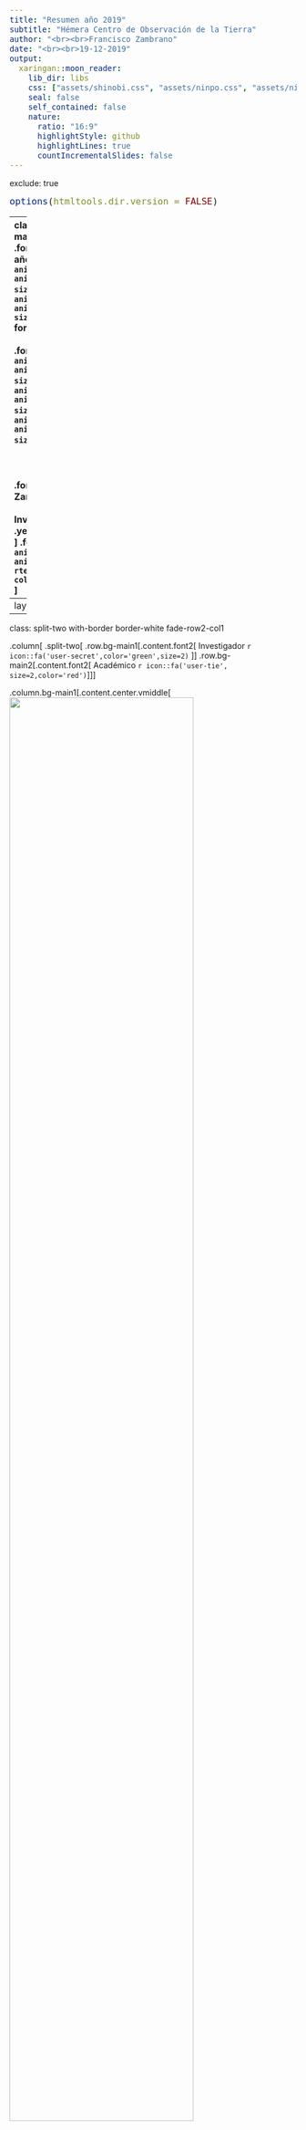 ```yaml
---
title: "Resumen año 2019"
subtitle: "Hémera Centro de Observación de la Tierra"
author: "<br><br>Francisco Zambrano"
date: "<br><br>19-12-2019"
output:
  xaringan::moon_reader:
    lib_dir: libs
    css: ["assets/shinobi.css", "assets/ninpo.css", "assets/ninjutsu.css"]
    seal: false
    self_contained: false
    nature:
      ratio: "16:9"
      highlightStyle: github
      highlightLines: true
      countIncrementalSlides: false
---
```

exclude: true
<style type="text/css">
code.r{
  font-size: 16px;
}
pre {
  font-size: 16px !important;
}
</style>
```r
options(htmltools.dir.version = FALSE)
```
---
class: split-two
<link rel="stylesheet" href="https://cdnjs.cloudflare.com/ajax/libs/font-awesome/4.7.0/css/font-awesome.min.css">
.column.bg-main1[
.font2.comfortaa.coral[Resumen año 2019: I `r anicon::faa('heart', animate='pulse', size=1,color='red')` `r anicon::faa('r-project', animate='bounce', size=1,color='#165CAA')` forever!!!]<br><br>
.font_large.comfortaa[`r anicon::faa('python', animate='pulse', size=2,color='#165CAA')` `r anicon::faa('js-square', animate='pulse', size=2,color='yellow')` buuu!! `r anicon::faa('thumbs-down', animate='float', size=1,color='red')`]
</br></br></br></br>
.font2.comfortaa[Francisco Zambrano  Bigiarini <br><br> Investigador en .yellow[Hémera]<br>]
.font1.comfortaa[`r anicon::faa('link', animate='vertical', rtext='&nbsp;hemera.umayor.cl', color='white')` <br>]

.font_large.comfortaa[`r anicon::faa('github', animate='pulse', rtext=' frzambra', color='white')` <br> `r anicon::faa('twitter', animate='pulse', rtext=' @frzambra', color='00acee')`<br>`r anicon::faa('envelope', animate='spin', rtext=' francisco.zambrano@umayor.cl', color='white')`<br>]
.font_large.comfortaa[Resumen 2019, Hémera, Santiago, Chile</br>
19 Diciembre, 2019]
</br>
<!-- .font_large[`r anicon::faa('link', animate='vertical', rtext='&nbsp;https://bit.ly/2nMINjf', color='white')` -->
<!-- ] -->
]
.column.bg-main3.center[
</br></br>
.vmiddle[<img src="slide_img/drHouse.gif" width=95%>]
]

```r
library(mapview)
library(sf)
pivB <- st_read('/mnt/Compartido/Penhology-production/data/vectorial/pivot_big.gpkg')
pivS <- st_read('/mnt/Compartido/Penhology-production/data/vectorial/pivot_small.gpkg')
predios <- st_read('data/spatial/predios_merge.gpkg')
kiwis <- st_read('data/spatial/cuarteles_kiwis.gpkg')
pts <- st_read('data/spatial/puntosmuestreo.shp')
```
<!-- --- -->
<!-- class: bg-main1 -->

<!-- # Why am I here? -->

<!-- -- -->
<!-- ### Teach you how to code in R `r emo::ji("x")` -->

<!-- -- -->
<!-- ### Teach you how you *should* use R `r emo::ji("heavy_check_mark")` -->

<!-- -- -->
<!-- ### Teach you how to make writing R code enjoyable `r emo::ji("heavy_check_mark")` -->

<!-- -- -->
<!-- ### Teach you how to learn R `r emo::ji("heavy_check_mark")` -->

<!-- --- -->
<!-- class: middle bg-main1 -->

<!-- # How most academics learn R -->

<!-- <img src="slide_img/throw_into_pool.gif" width=50%> -->

<!-- --- -->
<!-- class: middle bg-main1 -->

<!-- # How .yellow[should] you use R? -->

---
layout: true
---
class: split-two with-border border-white fade-row2-col1

.column[
  .split-two[
  .row.bg-main1[.content.font2[
Investigador `r icon::fa('user-secret',color='green',size=2)` 
  ]]
  .row.bg-main2[.content.font2[
Académico `r icon::fa('user-tie', size=2,color='red')`]]
]

.column.bg-main1[.content.center.vmiddle[
<img src="slide_img/GRETA-TRUMP-740x430.jpg" width=80%>
<img src="slide_img/2014-2018-global-temperatures-gif.gif" width=80%>
]]

---
class: bg-main1, center, middle

# Lineas de Investigación

---
layout: false
class: bg-main1

# Linea de Investigación 1: .yellow[Sequía] agrícola en Chile

.font2.comfortaa[Déficit de .yellow[precipitación] persistente en la zona .yellow[Centro-Sur] de Chile desde el año 2007.]

.center[<img src="slide_img/SPI12_zcNDVI_2000-2017.png" width=70%>]

---
class: bg-main1

# .yellow[Proxy] de biomasa 

.font2.comfortaa[Considera el acumulado en la temporada]

.center[<img src="slide_img/proxy_zcNDVI.png" width=70%>]

---
class: bg-main1

# Análisis a dos escalas

.font2.comfortaa[
- .yellow[Regional:] 
  - Índices de vegetación (MOD13Q1, 250m, 16 días)
  - Landcover y Fenología (MCD12Q1, MCD12Q2, 500m, anual)
  - Precipitación (CHIRPS v2, 5km, diario; MSWEP 10km, diarios)
  - Evapotranspiración (MOD16A2, 500m, 8 días)

- .yellow[Local:] 
  - Sentinel 2(A/B) (10-60m, 5 días)
  - Landsat 7/8 (30m, 16 días)
]

---
layout: false
class: bg-main1

# Regional


.center[<img src="slide_img/studyAreaDroughtChile.jpg" width=60%>
<img src="slide_img/Proxy-1.png" width=30%>]

---
layout: false
class: bg-main1

# Regional


.center[<<img src="slide_img/zNDVI_Chile_1981-2014.gif" width=50%>]

---
layout: false
class: bg-main1

# Local

## Pivotes con maíz: temporadas 2006-2007 y 2007-2008
```r
pivots <- st_union(pivB,pivS)

mapview(pivots,map.types = 'Esri.WorldImagery')
```

---
layout: false
class: bg-main1
# Local

.center[<img src="slide_img/correlation_vi_biomas_two_seasons.png" width=95%>]

---
layout: false
class: bg-main1
# Local 
## Predios con trigo y maíz temporadas 2018 al 2022

```r

mapview(predios,map.types = 'Esri.WorldImagery')
```

---
layout: false
class: bg-main1

# Linea de Investigación 2: .yellow[Estado hìdrico] en frutales

.center[<img src="slide_img/water.potential.jpg" width=85%>]

---
layout: false
class: bg-main1

# Potencial hídrico en la hoja

$$\Phi =\Phi_t + \Phi_\pi$$

## Potencial total

.center[<img src="slide_img/scholander_600.jpg" width=20%>]

## Potencial de turgor

.center[<img src="slide_img/yara_zim.jpg" width=20%>]

---
layout: false
class: bg-main1

# Liceo Agrícola El Carmen, San Fernando, Región de O'Higgins

```r

mapview(kiwis,map.types = 'Esri.WorldImagery',alpha.regions =1) +
  mapview(pts)
```
---
layout: false
class: bg-main1

#Indicadores Vegetacionales temporadas 2018-2019 y 2019-2020

.center[<img src="slide_img/EVI_animation.gif" width=100%>]
.center[<img src="slide_img/NDII_animation.gif" width=100%>]

---
layout: false
class: bg-main1

#Repositorio en Github

.center[<img src="slide_img/githubPIM2.png" width=100%>]

---
layout: false
class: bg-main1

#Repositorio en Github

.center[<img src="slide_img/githubPIM1.png" width=100%>]

---
class: bg-main1, center, middle

# Conferencias

---
layout: false
class: bg-main1

# American Meteorological Society (AMS)

.font2.comfortaa[
.yellow[Ubicación:] USA, Boston  
.yellow[Fecha:] 4 de Octubre 2019  
.yellow[Tipo de presentación:] oral  
.yellow[Sesión:] Quantifying impact of weather extremes in a changing climate: drought and agriculture.

**Zambrano, F.** Vrileing, A., Nelson, A., Meroni, M.,Tadesse, T. (2019). Prediction of seasonal agricultural productivity anomalies derived from MODIS data for the cultivated land of Chile. In 2019 Joint Satellite Conference – AMS Committee on Satellite Meterology, Oceanography, and Climatology, EUMETSAT, and NOA, September 28-October 4, Boston, USA.
]

---
layout: false
class: bg-main1

# Latin `r anicon::faa('r-project', animate='flash', size=1,color='#165CAA')`

.font2.comfortaa[
.yellow[Ubicación:] Universidad Católica, Santiago, Chile  
.yellow[Fecha:] 27 de Septiembre 2019  
.yellow[Tipo de presentación:] oral  
.yellow[Sesión:] Modelos predictivos

**Zambrano, F.** Predicción de la sequía agrícola en Chile: regresión lineal vs deep learning]

---
class: bg-main1, center, middle

# Revisor 

---
layout: false
class: bg-main1

#Revisiones 

<img src="slide_img/publons.png" width="90%">

---
layout: true
---
class: split-two with-border border-white fade-row2-col1

.column[
  .split-two[
  .row.bg-main1[.content.font2[
Investigador `r icon::fa('user-secret',color='green',size=2)` 
  ]]
  .row.bg-main2[.content.font2[
Académico `r icon::fa('user-tie', size=2,color='red')`]]
]

.column.bg-main1[.content.center.vmiddle[
<img src="slide_img/GRETA-TRUMP-740x430.jpg" width=80%>
<img src="slide_img/2014-2018-global-temperatures-gif.gif" width=80%>
]]

---
class: bg-main1, center, middle

# Prácticas de Integración Mediada

---
layout: false
class: bg-main1

# Tres durante el 2019

.font2.comfortaa[
.yellow[Primer Semestre:]   
  (1) Estado hídrico en Kiwis usando imágenes Sentinel 2  
  (2) Calidad en Kiwis utilizando imagenes de UAV

.yellow[Segundo Semestre:]  
  (1) Estado hídrico en Kiwis usando imágenes Sentinel 2 (Cont.)
]

---
class: bg-main1, center, middle

# Proyectos de Títulos

---
layout: false
class: bg-main1

# Eficiencia de riego, heladas y demanda de agua

.font2.comfortaa[
.yellow[Título:] Evolución de las heladas para el periodo 2010-2019 en la región del Maule, Chile.  
.yellow[Alumna:] Kenya Andrea Cabañas Casanova  
.yellow[Término:] 27 de diciembre 2019  
]

<img src="slide_img/mapa_estaciones_kenya.png" width=60%>

---
layout: false
class: bg-main1

.font2.comfortaa[
.yellow[Título:] Análisis de la tendencia de la evapotranspiración de referencia en la región de Ñuble 2000-2019  
.yellow[Alumna:] Isidora Pacheco Ruíz  
.yellow[Término:] 27 de diciembre 2019  
]

<img src="slide_img/mapa_estaciones_isidora.png" width=60%>

---
layout: false
class: bg-main1

.font2.comfortaa[
.yellow[Título:] Eficiencia de riego como medida de adaptación a una sequía agrícola en Chile. Caso de Estudio: Región de O'Higgins.  
.yellow[Alumno:] Matías Lafrentz  
.yellow[Término:] 27 de diciembre 2019  
]

---
class: bg-main1, center, middle

# Bonus!!!

---
background-image: url("slide_img/rmDEM.gif")
background-position: center
background-size: contain

# DEM Región Metropolitana

<!-- .center[<img src="slide_img/rmDEM.gif" width=70%>] -->

---
background-image: url("slide_img/saluteYou.gif")
background-position: center
background-size: contain

##For those about to .red[code] in `r anicon::faa('r-project', animate='bounce', size=3,color='#165CAA')` we salute you!!

<!-- <img src="slide_img/saluteYou.gif" width=80%> -->

